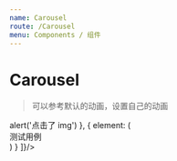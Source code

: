 ```yaml
---
name: Carousel
route: /Carousel
menu: Components / 组件
---
```



# Carousel

> 可以参考默认的动画，设置自己的动画

<PropsTable of={Carousel} />

<Playground>
  <Carousel
    styleConfig={{
      width: 500,
      height: 200
    }}
    carouselItems={[
      {
        imgUrl: 'https://tse1.mm.bing.net/th?id=OIP.2r73X7SmOy1zmFh_2YhbTwHaHa&pid=Api',
        action: () => alert('点击了 img')
      },
      {
        element: (
          <div>测试用例</div>
        )
      }
    ]}/>
</Playground>
